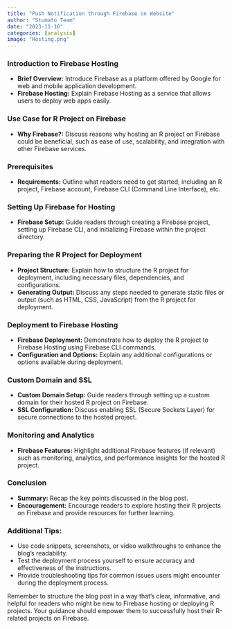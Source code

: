 ```yaml
---
title: "Push Notification through Firebase on Website"
author: "Stumato Team"
date: "2023-11-16"
categories: [analysis]
image: "Hosting.png"
---
```


### Introduction to Firebase Hosting

-   **Brief Overview:** Introduce Firebase as a platform offered by Google for web and mobile application development.
-   **Firebase Hosting:** Explain Firebase Hosting as a service that allows users to deploy web apps easily.

### Use Case for R Project on Firebase

-   **Why Firebase?:** Discuss reasons why hosting an R project on Firebase could be beneficial, such as ease of use, scalability, and integration with other Firebase services.

### Prerequisites

-   **Requirements:** Outline what readers need to get started, including an R project, Firebase account, Firebase CLI (Command Line Interface), etc.

### Setting Up Firebase for Hosting

-   **Firebase Setup:** Guide readers through creating a Firebase project, setting up Firebase CLI, and initializing Firebase within the project directory.

### Preparing the R Project for Deployment

-   **Project Structure:** Explain how to structure the R project for deployment, including necessary files, dependencies, and configurations.
-   **Generating Output:** Discuss any steps needed to generate static files or output (such as HTML, CSS, JavaScript) from the R project for deployment.

### Deployment to Firebase Hosting

-   **Firebase Deployment:** Demonstrate how to deploy the R project to Firebase Hosting using Firebase CLI commands.
-   **Configuration and Options:** Explain any additional configurations or options available during deployment.

### Custom Domain and SSL

-   **Custom Domain Setup:** Guide readers through setting up a custom domain for their hosted R project on Firebase.
-   **SSL Configuration:** Discuss enabling SSL (Secure Sockets Layer) for secure connections to the hosted project.

### Monitoring and Analytics

-   **Firebase Features:** Highlight additional Firebase features (if relevant) such as monitoring, analytics, and performance insights for the hosted R project.

### Conclusion

-   **Summary:** Recap the key points discussed in the blog post.
-   **Encouragement:** Encourage readers to explore hosting their R projects on Firebase and provide resources for further learning.

### Additional Tips:

-   Use code snippets, screenshots, or video walkthroughs to enhance the blog's readability.
-   Test the deployment process yourself to ensure accuracy and effectiveness of the instructions.
-   Provide troubleshooting tips for common issues users might encounter during the deployment process.

Remember to structure the blog post in a way that's clear, informative, and helpful for readers who might be new to Firebase hosting or deploying R projects. Your guidance should empower them to successfully host their R-related projects on Firebase.
